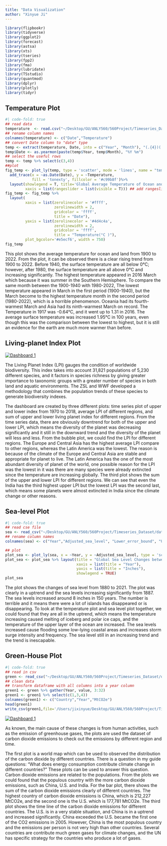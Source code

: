 ```yaml
---
title: "Data Visualization"
author: "Xinyue Ji"
---
```


```r
library(flipbookr)
library(tidyverse)
library(ggplot2)
library(forecast)
library(astsa) 
library(xts)
library(tseries)
library(fpp2)
library(fma)
library(lubridate)
library(TSstudio)
library(quantmod)
library(dplyr)
library(plotly)
library(tidyr)
```

## Temperature Plot

```r
#| code-fold: true
## read data
temperature  <- read.csv("~/Desktop/GU/ANLY560/560Project/Timeseries_Dataset/data/1900-2022.csv")
## rename column names
colnames(temperature) <- c("Date","Temperature")
## convert Date column to "date" type
temp <- extract(temperature, Date, into = c("Year", "Month"), "(.{4})(.{2})", remove=TRUE) ## extract year and month data
temp$Date <- as.yearmon(paste(temp$Year, temp$Month), "%Y %m")
## select the useful rows
temp <- temp %>% select(c(3,4))
##plot
fig_temp <- plot_ly(temp, type = 'scatter', mode = 'lines', name = "temperature",line = list(color = '#c23e1d', width = 1.5))%>%
  add_trace(x = ~as.Date(Date), y = ~Temperature, 
            fill = 'tonexty', fillcolor = '#c99b8f')%>%
  layout(showlegend = T, title='Global Average Temperature of Ocean and Land from 1900-2022',
         xaxis = list(rangeslider = list(visible = T))) ## add rangeslider bar
fig_temp <- fig_temp %>%
  layout(
         xaxis = list(zerolinecolor = '#ffff',
                      zerolinewidth = 2,
                      gridcolor = 'ffff',
                      title = "Date"),
         yaxis = list(zerolinecolor = '#4d4c4a',
                      zerolinewidth = 2,
                      gridcolor = 'ffff',
                      title = "Temperature(°C )"),
         plot_bgcolor='#e5ecf6', width = 750)
fig_temp
```

This plot shows the average temperature for ocean and land from 1900 to 2022. From the plot, it can be observed there is a clear rising trend from 1900 to 2022. Before 1940, the surface temperature are all below 0°C; however, after 1980, the surface temperature are all above 0°C and increasing significantly. The highest temperature appeared in 2016 March which because it was summer in the Southern Hemisphere. To compare the same month between the 1900-1940 with 1980-2022, The lowest temperature appeared in March in the first period (1900-1940), but the March become to the highest temperature month in the second period (1980-2022), which is a horrible phenomenon. Oceania had its fourth-warmest March and Asia had its ninth-warmest March on record. The Temperature in 1917 was -0.64°C, and it went up to 1.31 in 2016. The average surface temperature was increased 1.95°C in 100 years, even though this was the comparison between the lowest to highest, but it is still an evidence for the earth are much more warmer than before.

## Living-planet Index Plot

```{=html}
<div class='tableauPlaceholder' id='viz1676622679146' style='position: relative'><noscript><a href='#'><img alt='Dashboard 1 ' src='https:&#47;&#47;public.tableau.com&#47;static&#47;images&#47;Bo&#47;Book1_16765230980460&#47;Dashboard1&#47;1_rss.png' style='border: none' /></a></noscript><object class='tableauViz'  style='display:none;'><param name='host_url' value='https%3A%2F%2Fpublic.tableau.com%2F' /> <param name='embed_code_version' value='3' /> <param name='site_root' value='' /><param name='name' value='Book1_16765230980460&#47;Dashboard1' /><param name='tabs' value='no' /><param name='toolbar' value='yes' /><param name='static_image' value='https:&#47;&#47;public.tableau.com&#47;static&#47;images&#47;Bo&#47;Book1_16765230980460&#47;Dashboard1&#47;1.png' /> <param name='animate_transition' value='yes' /><param name='display_static_image' value='yes' /><param name='display_spinner' value='yes' /><param name='display_overlay' value='yes' /><param name='display_count' value='yes' /><param name='language' value='en-US' /></object></div>                <script type='text/javascript'>                    var divElement = document.getElementById('viz1676622679146');                    var vizElement = divElement.getElementsByTagName('object')[0];                    if ( divElement.offsetWidth > 800 ) { vizElement.style.width='1000px';vizElement.style.height='827px';} else if ( divElement.offsetWidth > 500 ) { vizElement.style.width='800px';vizElement.style.height='827px';} else { vizElement.style.width='80%';vizElement.style.height='977px';}                     var scriptElement = document.createElement('script');                    scriptElement.src = 'https://public.tableau.com/javascripts/api/viz_v1.js';                    vizElement.parentNode.insertBefore(scriptElement, vizElement);                </script>
```
The Living Planet Index (LPI) gauges the condition of worldwide biodiversity. This index takes into account 31,821 populations of 5,230 different species, and it factors in species richness by giving greater importance to taxonomic groups with a greater number of species in both land and aquatic environments. The ZSL and WWF developed a methodology that combines the population trends of these species to generate biodiversity indexes.

The dashboard are created by three different plots: time series plot of upper and lower index from 1970 to 2018, average LPI of different regions, and sum of upper and lower living planet index for different regions. From the time series data, there are obviously downtrend for both of the upper and lower LPI, which means the diversity of the planet was decreasing significantly and it still in the downward trend and the diversity of the planet will less and less. From the bubble plot, we could find the LPI for different regions. The Europe and Central Asia has the highest average LPI compare to other regions, whereas the Latin America was the lowest. The reason is because of the climate of the Europe and Central Asia are stable and appropriate for planet to live. The Latin America has the one of the most abundant diversity of planet of the world, one possible reason for the LPI was the lowest in it was there are many species were already extincted since the temperature are increasing globally. The third plot shows the sum of the upper and lower LPI for different regions. We can see that even the India has the third highest upper LPI but the lowest LPI was the second last, which means some planets were almost extincted in India since the climate change or other reasons.

## Sea-level Plot

```r
#| code-fold: true
## read cse file
sea <- read_csv("~/Desktop/GU/ANLY560/560Project/Timeseries_Dataset/data/sea-level.csv",show_col_types = FALSE)
## rename column names
colnames(sea) <- c("Year","Adjusted_sea_level", "Lower_error_bound", "Upper_error_bound")

## plot
plot_sea <- plot_ly(sea, x = ~Year, y = ~Adjusted_sea_level, type = 'scatter', mode='lines', name = "sea level", line = list(color = "#2c7ba8"), fill="tonexty",fillcolor = '#94bed6')
plot_sea <- plot_sea %>% layout(title = "Global Sea Level Changes between 1880-2021",
                                xaxis = list(title = "Year"),
                                yaxis = list(title = "Inches"),
                                showlegend = TRUE)
plot_sea
```

The plot shows the changes of sea level from 1880 to 2021. The plot was clearly in a uptrend and the sea levels increasing significantly from 1887. The sea levels increased around 8 inches in 150 years. The number is terrible and it means there were a lot of islands has disappeared or is disappearing. To look at the temperature plot and sea level plot together, we could found that they are all in the uptrend, which means the temperature increasing caused melting of iceberg and polar ice caps, and the temperature of the upper layer of the ocean are increased. The sea levels increased cause flooding some low-lying coastal areas and increases storm surge intensity and frequency. The sea level still in an increasing trend and the trend is inescapable.

## Green-House Plot

```r
#| code-fold: true
## read in csv
green <- read_csv("~/Desktop/GU/ANLY560/560Project/Timeseries_Dataset/data/ghg_emissions.csv")
## clean data
## transform dataframe with all columns into a year column
green1 <- green %>% gather(Year, value, 3:32)
green1 <- green1 %>% select(c(1,3,4))
colnames(green1) <- c("Country","Year","MtCO2e")
head(green1)
write_csv(green1,file='/Users/jixinyue/Desktop/GU/ANLY560/560Project/Timeseries_Dataset/data/green_gas.csv')
```

```{=html}
<div class='tableauPlaceholder' id='viz1676627837342' style='position: relative'><noscript><a href='#'><img alt='Dashboard 1 ' src='https:&#47;&#47;public.tableau.com&#47;static&#47;images&#47;Ca&#47;CarbonDioxideEmissions_16766185437060&#47;Dashboard1&#47;1_rss.png' style='border: none' /></a></noscript><object class='tableauViz'  style='display:none;'><param name='host_url' value='https%3A%2F%2Fpublic.tableau.com%2F' /> <param name='embed_code_version' value='3' /> <param name='site_root' value='' /><param name='name' value='CarbonDioxideEmissions_16766185437060&#47;Dashboard1' /><param name='tabs' value='no' /><param name='toolbar' value='yes' /><param name='static_image' value='https:&#47;&#47;public.tableau.com&#47;static&#47;images&#47;Ca&#47;CarbonDioxideEmissions_16766185437060&#47;Dashboard1&#47;1.png' /> <param name='animate_transition' value='yes' /><param name='display_static_image' value='yes' /><param name='display_spinner' value='yes' /><param name='display_overlay' value='yes' /><param name='display_count' value='yes' /><param name='language' value='en-US' /></object></div>                <script type='text/javascript'>                    var divElement = document.getElementById('viz1676627837342');                    var vizElement = divElement.getElementsByTagName('object')[0];                    if ( divElement.offsetWidth > 800 ) { vizElement.style.width='800px';vizElement.style.height='827px';} else if ( divElement.offsetWidth > 500 ) { vizElement.style.width='800px';vizElement.style.height='827px';} else { vizElement.style.width='100%';vizElement.style.height='1177px';}                     var scriptElement = document.createElement('script');                    scriptElement.src = 'https://public.tableau.com/javascripts/api/viz_v1.js';                    vizElement.parentNode.insertBefore(scriptElement, vizElement);                </script>
```
As known, the main cause of these changes is from human activities, such as the emission of greenhouse gases, the plots are used the dataset of carbon dioxide emissions to check out the emissions by different region and time.

The first plot is a world map which can be used to observed the distribution of the carbon dioxide by different countries. There is a question in my guide questions: "What does energy consumption contribute climate change in different countries?" These plots can be used to answer this question. Carbon dioxide emissions are related to the populations. From the plots we could found that the populous country with the more carbon dioxide emissions, such as China, U.S. and India. For the bar plot, there shows the sum of the carbon dioxide emissions clearly of different countries. The highest country of carbon dioxide emissions is China, which is 212,227 MtCO2e, and the second one is the U.S. which is 177,781 MtCO2e. The third plot shows the time line of the carbon dioxide emissions for different countries. The U.S. is in a very stable situation, and China is in a uptrend and increased significantly. China exceeded the U.S. became the first one of the CO2 emissions in 2005. However, China is the most populous country and the emissions per person is not very high than other countries. Several countries are contribute much green gases for climate changes, and the UN has specific strategy for the countries who produce a lot of gases.
